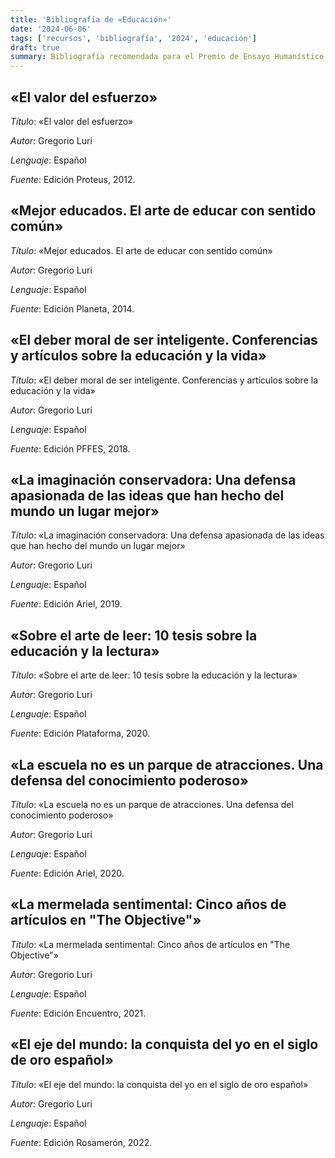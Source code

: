```yaml
---
title: 'Bibliografía de «Educación»'
date: '2024-06-06'
tags: ['recursos', 'bibliografía', '2024', 'educación']
draft: true
summary: Bibliografía recomendada para el Premio de Ensayo Humanístico 2024
---
```


## «El valor del esfuerzo»

_Título_: «El valor del esfuerzo»

_Autor_: Gregorio Luri

_Lenguaje_: Español

_Fuente_: Edición Proteus, 2012.


## «Mejor educados. El arte de educar con sentido común»

_Título_: «Mejor educados. El arte de educar con sentido común»

_Autor_: Gregorio Luri

_Lenguaje_: Español

_Fuente_: Edición Planeta, 2014.


## «El deber moral de ser inteligente. Conferencias y artículos sobre la educación y la vida»

_Título_: «El deber moral de ser inteligente. Conferencias y artículos sobre la educación y la vida»

_Autor_: Gregorio Luri

_Lenguaje_: Español

_Fuente_: Edición PFFES, 2018.


## «La imaginación conservadora: Una defensa apasionada de las ideas que han hecho del mundo un lugar mejor»

_Título_: «La imaginación conservadora: Una defensa apasionada de las ideas que han hecho del mundo un lugar mejor»

_Autor_: Gregorio Luri

_Lenguaje_: Español

_Fuente_: Edición Ariel, 2019.


## «Sobre el arte de leer: 10 tesis sobre la educación y la lectura»

_Título_: «Sobre el arte de leer: 10 tesis sobre la educación y la lectura»

_Autor_: Gregorio Luri

_Lenguaje_: Español

_Fuente_: Edición Plataforma, 2020.


## «La escuela no es un parque de atracciones. Una defensa del conocimiento poderoso»

_Título_: «La escuela no es un parque de atracciones. Una defensa del conocimiento poderoso»

_Autor_: Gregorio Luri

_Lenguaje_: Español

_Fuente_: Edición Ariel, 2020.


## «La mermelada sentimental: Cinco años de artículos en "The Objective"»

_Título_: «La mermelada sentimental: Cinco años de artículos en "The Objective"»

_Autor_: Gregorio Luri

_Lenguaje_: Español

_Fuente_: Edición Encuentro, 2021.


## «El eje del mundo: la conquista del yo en el siglo de oro español»

_Título_: «El eje del mundo: la conquista del yo en el siglo de oro español»

_Autor_: Gregorio Luri

_Lenguaje_: Español

_Fuente_: Edición Rosamerón, 2022.